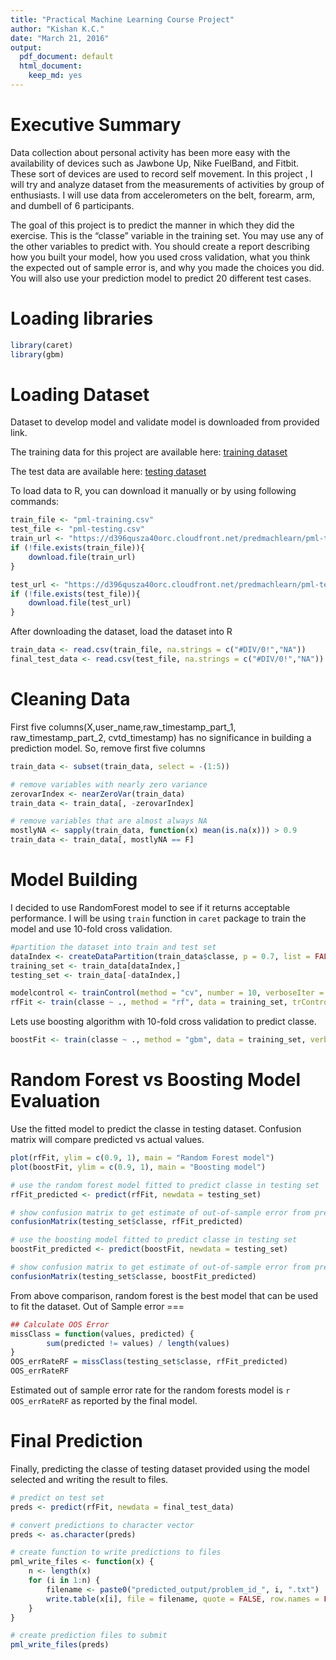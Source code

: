 ```yaml
---
title: "Practical Machine Learning Course Project"
author: "Kishan K.C."
date: "March 21, 2016"
output:
  pdf_document: default
  html_document:
    keep_md: yes
---
```


Executive Summary
===
Data collection about personal activity has been more easy with the availability of devices such as Jawbone Up, Nike FuelBand, and Fitbit. These sort of devices are used to record self movement. In this project , I will try and analyze dataset from the measurements of activities by group of enthusiasts. I will use data from accelerometers on the belt, forearm, arm, and dumbell of 6 participants. 

The goal of this project is to predict the manner in which they did the exercise. This is the "classe" variable in the training set. You may use any of the other variables to predict with. You should create a report describing how you built your model, how you used cross validation, what you think the expected out of sample error is, and why you made the choices you did. You will also use your prediction model to predict 20 different test cases.

Loading libraries
===
```r
library(caret)
library(gbm)
```

Loading Dataset
===
Dataset to develop model and validate model is downloaded from provided link.

The training data for this project are available here:
[training dataset](https://d396qusza40orc.cloudfront.net/predmachlearn/pml-training.csv)

The test data are available here:
[testing dataset](https://d396qusza40orc.cloudfront.net/predmachlearn/pml-testing.csv)

To load data to R, you can download it manually or by using following commands:
```r
train_file <- "pml-training.csv"
test_file <- "pml-testing.csv" 
train_url <- "https://d396qusza40orc.cloudfront.net/predmachlearn/pml-training.csv"
if (!file.exists(train_file)){
    download.file(train_url)    
}

test_url <- "https://d396qusza40orc.cloudfront.net/predmachlearn/pml-testing.csv"
if (!file.exists(test_file)){
    download.file(test_url)  
}
```

After downloading the dataset, load the dataset into R
```r
train_data <- read.csv(train_file, na.strings = c("#DIV/0!","NA"))
final_test_data <- read.csv(test_file, na.strings = c("#DIV/0!","NA"))
```

# Cleaning Data
First five columns(X,user_name,raw_timestamp_part_1, raw_timestamp_part_2, cvtd_timestamp) has no significance in building a prediction model. So, remove first five columns
```r
train_data <- subset(train_data, select = -(1:5))

# remove variables with nearly zero variance
zerovarIndex <- nearZeroVar(train_data)
train_data <- train_data[, -zerovarIndex]

# remove variables that are almost always NA
mostlyNA <- sapply(train_data, function(x) mean(is.na(x))) > 0.9
train_data <- train_data[, mostlyNA == F]
```

Model Building
===
I decided to use RandomForest model to see if it returns acceptable performance. I will be using `train` function in `caret` package to train the model and use 10-fold cross validation.
```r
#partition the dataset into train and test set
dataIndex <- createDataPartition(train_data$classe, p = 0.7, list = FALSE)
training_set <- train_data[dataIndex,]
testing_set <- train_data[-dataIndex,]

modelcontrol <- trainControl(method = "cv", number = 10, verboseIter = FALSE)
rfFit <- train(classe ~ ., method = "rf", data = training_set, trControl = modelcontrol)
```

Lets use boosting algorithm with 10-fold cross validation to predict classe.
```r
boostFit <- train(classe ~ ., method = "gbm", data = training_set, verbose = FALSE, trControl = modelcontrol)
```

Random Forest vs Boosting Model Evaluation
===
Use the fitted model to predict the classe in testing dataset. Confusion matrix will compare predicted vs actual values.
```r
plot(rfFit, ylim = c(0.9, 1), main = "Random Forest model")
plot(boostFit, ylim = c(0.9, 1), main = "Boosting model")

# use the random forest model fitted to predict classe in testing set
rfFit_predicted <- predict(rfFit, newdata = testing_set)

# show confusion matrix to get estimate of out-of-sample error from prediction
confusionMatrix(testing_set$classe, rfFit_predicted)

# use the boosting model fitted to predict classe in testing set
boostFit_predicted <- predict(boostFit, newdata = testing_set)

# show confusion matrix to get estimate of out-of-sample error from prediction
confusionMatrix(testing_set$classe, boostFit_predicted)
```

From above comparison, random forest is the best model that can be used to fit the dataset. 
Out of Sample error
===
```r
## Calculate OOS Error
missClass = function(values, predicted) {
        sum(predicted != values) / length(values)
}
OOS_errRateRF = missClass(testing_set$classe, rfFit_predicted)
OOS_errRateRF
```

Estimated out of sample error rate for the random forests model is `r OOS_errRateRF` as reported by the final model.

Final Prediction
===
Finally, predicting the classe of testing dataset provided using the model selected and writing the result to files.
```r
# predict on test set
preds <- predict(rfFit, newdata = final_test_data)

# convert predictions to character vector
preds <- as.character(preds)

# create function to write predictions to files
pml_write_files <- function(x) {
    n <- length(x)
    for (i in 1:n) {
        filename <- paste0("predicted_output/problem_id_", i, ".txt")
        write.table(x[i], file = filename, quote = FALSE, row.names = FALSE, col.names = FALSE)
    }
}

# create prediction files to submit
pml_write_files(preds)
```
